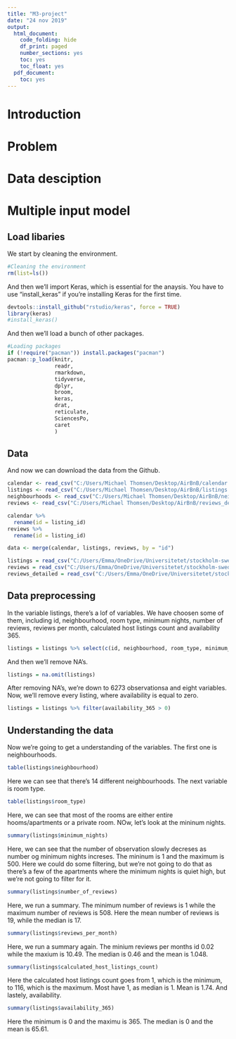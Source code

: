 ```yaml
---
title: "M3-project"
date: "24 nov 2019"
output:
  html_document:
    code_folding: hide
    df_print: paged
    number_sections: yes
    toc: yes
    toc_float: yes
  pdf_document:
    toc: yes
---
```

# Introduction

# Problem

# Data desciption

# Multiple input model

## Load libaries

We start by cleaning the environment.

```r
#Cleaning the environment
rm(list=ls())
```

And then we'll import Keras, which is essential for the anaysis. You have to use "install_keras" if you're installing Keras for the first time.

```r
devtools::install_github("rstudio/keras", force = TRUE)
library(keras)
#install_keras()
```

And then we'll load a bunch of other packages.

```r
#Loading packages
if (!require("pacman")) install.packages("pacman")
pacman::p_load(knitr,
               readr,
               rmarkdown, 
               tidyverse,
               dplyr,
               broom,
               keras,
               drat,
               reticulate,
               SciencesPo,
               caret
               )
```

## Data

And now we can download the data from the Github.

```r
calendar <- read_csv("C:/Users/Michael Thomsen/Desktop/AirBnB/calendar.csv")
listings <- read_csv("C:/Users/Michael Thomsen/Desktop/AirBnB/listings.csv")
neighbourhoods <- read_csv("C:/Users/Michael Thomsen/Desktop/AirBnB/neighbourhoods.csv")
reviews <- read_csv("C:/Users/Michael Thomsen/Desktop/AirBnB/reviews_details.csv")

calendar %>% 
  rename(id = listing_id)
reviews %>% 
  rename(id = listing_id)

data <- merge(calendar, listings, reviews, by = "id")
```

```r
listings = read_csv("C:/Users/Emma/OneDrive/Universitetet/stockholm-sweden-airbnb-listings/listings.csv")
reviews = read_csv("C:/Users/Emma/OneDrive/Universitetet/stockholm-sweden-airbnb-listings/reviews.csv")
reviews_detailed = read_csv("C:/Users/Emma/OneDrive/Universitetet/stockholm-sweden-airbnb-listings/reviews_detailed.csv")
```

## Data preprocessing

In the variable listings, there's a lof of variables. We have choosen some of them, including id, neighbourhood, room type, minimum nights, number of reviews, reviews per month, calculated host listings count and availability 365.

```r
listings = listings %>% select(c(id, neighbourhood, room_type, minimum_nights, number_of_reviews, reviews_per_month, calculated_host_listings_count, availability_365))
```

And then we'll remove NA's.

```r
listings = na.omit(listings)
```

After removing NA's, we're down to 6273 observationsa and eight variables. Now, we'll remove every listing, where availability is equal to zero. 

```r
listings = listings %>% filter(availability_365 > 0)
```

## Understanding the data
Now we're going to get a understanding of the variables. The first one is neighbourhoods.

```r
table(listings$neighbourhood)
```

Here we can see that there's 14 different neighbourhoods. The next variable is room type.

```r
table(listings$room_type)
```

Here, we can see that most of the rooms are either entire hooms/apartments or a private room. NOw, let's look at the mininum nights.

```r
summary(listings$minimum_nights)
```

Here, we can see that the number of observation slowly decreses as number og minimum nights increses. The mininum is 1 and the maximum is 500. Here we could do some filtering, but we're not going to do that as there's a few of the apartments where the minimum nights is quiet high, but we're not going to filter for it.  

```r
summary(listings$number_of_reviews)
```

Here, we run a summary. The minimum number of reviews is 1 while the maximum number of reviews is 508. Here the mean number of reviews is 19, while the median is 17. 

```r
summary(listings$reviews_per_month)
```

Here, we run a summary again. The minium reviews per months id 0.02 while the maxium is 10.49. The median is 0.46 and the mean is 1.048. 

```r
summary(listings$calculated_host_listings_count)
```

Here the calculated host listings count goes from 1, which is the minimum, to 116, which is the maximum. Most have 1, as median is 1. Mean is 1.74. And lastely, availability.

```r
summary(listings$availability_365)
```

Here the minimum is 0 and the maximu is 365. The median is 0 and the mean is 65.61. 